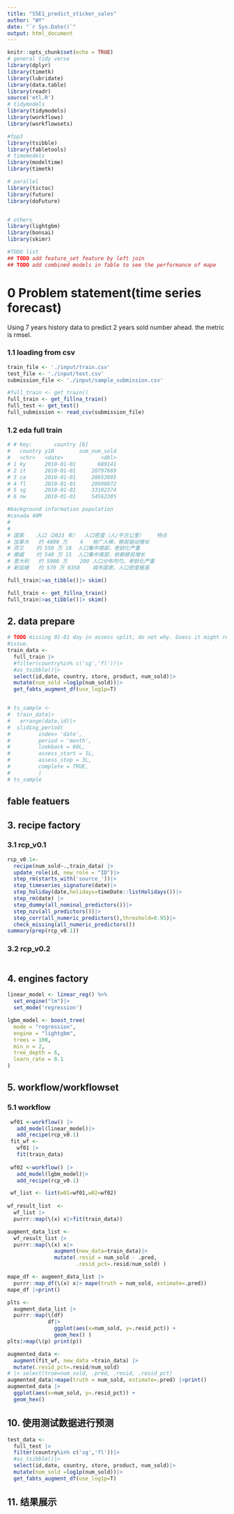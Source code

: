 ---
title: "S5E1_predict_sticker_sales"
author: "WY"
date: "`r Sys.Date()`"
output: html_document
---

```{r setup, include=FALSE}
knitr::opts_chunk$set(echo = TRUE)
# general tidy verse
library(dplyr)
library(timetk)
library(lubridate)
library(data.table)
library(readr)
source('etl.R')
# tidymodels
library(tidymodels)
library(workflows)
library(workflowsets)

#fpp3
library(tsibble)
library(fabletools)
# timemodels
library(modeltime)
library(timetk)

# parallel
library(tictoc)
library(future)
library(doFuture)


# others
library(lightgbm)
library(bonsai)
library(skimr)

```

```{r}
#TODO list
## TODO add feature_set feature by left join 
## TODO add combined models in fable to see the performance of mape

```



# 0 Problem statement(time series forecast)
Using 7 years history data to predict 2 years sold number ahead.
the metric is rmsel.

### 1.1 loading from csv
```{r}
train_file <- './input/train.csv'
test_file <- './input/test.csv'
submission_file <- './input/sample_submission.csv'

#full_train <- get_train()
full_train <- get_fillna_train()
full_test <- get_test()
full_submission <- read_csv(submission_file)
```

### 1.2 eda full train
```{r}
# # Key:       country [6]
#   country y10        sum_num_sold
#   <chr>   <date>            <dbl>
# 1 ky      2010-01-01       689141
# 2 it      2010-01-01     20797669
# 3 ca      2010-01-01     28653095
# 4 fl      2010-01-01     28698872
# 5 sg      2010-01-01     33102374
# 6 nw      2010-01-01     54562305

#background information population
#canada 40M
# 
# 
# 国家	人口（2023 年）	人口密度（人/平方公里）	特点
# 加拿大	约 4000 万	4	地广人稀，移民驱动增长
# 芬兰	约 550 万	18	人口集中南部，老龄化严重
# 挪威	约 540 万	15	人口集中南部，依赖移民增长
# 意大利	约 5900 万	200	人口分布均匀，老龄化严重
# 新加坡	约 570 万	8358	城市国家，人口密度极高

```

```{r}
full_train|>as_tibble()|> skim()

full_train <- get_fillna_train()
full_train|>as_tibble()|> skim()

```

## 2. data prepare
```{r}
# TODO missing 01-01 day in assess split, do not why. Guess it might related to timezone
#issue.
train_data <-
  full_train |>
  #filter(country%in% c('sg','fl'))|>
  #as_tsibble()|>
  select(id,date, country, store, product, num_sold)|>
  mutate(num_sold =log1p(num_sold))|>
  get_fabts_augment_df(use_log1p=T)


# ts_sample <- 
#  train_data|>
#   arrange(date,id)|>
#  sliding_period(
#         index= 'date',
#         period = 'month',
#         lookback = 60L,
#         assess_start = 1L,
#         assess_stop = 3L,
#         complete = TRUE,
#         )
# ts_sample

```
## fable featuers

## 3. recipe factory


### 3.1 rcp_v0.1
```{r}
rcp_v0.1<-
  recipe(num_sold~.,train_data) |>
  update_role(id, new_role = "ID")|>
  step_rm(starts_with('source_'))|>
  step_timeseries_signature(date)|>
  step_holiday(date,holidays=timeDate::listHolidays())|>
  step_rm(date) |>
  step_dummy(all_nominal_predictors())|>
  step_nzv(all_predictors())|>
  step_corr(all_numeric_predictors(),threshold=0.95)|>
  check_missing(all_numeric_predictors())
summary(prep(rcp_v0.1))
```

### 3.2 rcp_v0.2
```{r}

```

## 4. engines factory
```{r}
linear_model <- linear_reg() %>%
  set_engine("lm")|>
  set_mode('regression')

lgbm_model <- boost_tree(
  mode = "regression",
  engine = "lightgbm",
  trees = 100,
  min_n = 2,
  tree_depth = 6,
  learn_rate = 0.1
)
```


## 5. workflow/workflowset

### 5.1 workflow
```{r}
 wf01 <-workflow() |>
   add_model(linear_model)|>
   add_recipe(rcp_v0.1)
 fit_wf <- 
   wf01 |>
   fit(train_data)
 
 wf02 <-workflow() |>
   add_model(lgbm_model)|>
   add_recipe(rcp_v0.1)

 wf_list <- list(w01=wf01,w02=wf02)
 
wf_result_list  <-
  wf_list |>
  purrr::map(\(x) x|>fit(train_data))


```

```{r}
augment_data_list <-
  wf_result_list |>
  purrr::map(\(x) x|>
               augment(new_data=train_data)|>
               mutate(.resid = num_sold - .pred, 
                      .resid_pct=.resid/num_sold) )

mape_df <- augment_data_list |>
  purrr::map_df(\(x) x|> mape(truth = num_sold, estimate=.pred))
mape_df |>print()
```
```{r}
plts <-
  augment_data_list |> 
  purrr::map(\(df) 
             df|>
               ggplot(aes(x=num_sold, y=.resid_pct)) +
               geom_hex() )
plts|>map(\(p) print(p))
```


```{r}
augmented_data <- 
  augment(fit_wf, new_data =train_data) |>
  mutate(.resid_pct=.resid/num_sold)  
# |> select(true=num_sold, .pred, .resid, .resid_pct)
augmented_data|>mape(truth = num_sold, estimate=.pred) |>print()
augmented_data |> 
  ggplot(aes(x=num_sold, y=.resid_pct)) +
  geom_hex()
```

<!-- ### 5.2 workflows -->

<!-- ```{r} -->
<!-- wfs <-workflow_set( -->
<!--     preproc = list(rcp_v0.1), -->
<!--     models = list(linear_model) -->
<!--   ) -->
<!-- ``` -->


<!-- ```{r} -->
<!-- # Detect the number of available cores -->
<!-- library(doParallel) -->
<!-- cores <- parallel::detectCores() -->

<!-- # Register the parallel backend -->
<!-- cl <- makePSOCKcluster(cores-2)  # Use all available cores -->
<!-- registerDoParallel(cl) -->

<!-- # rs_result_01 <- -->
<!-- #   wf01 |> -->
<!-- #   fit_resamples(ts_sample, -->
<!-- #                 metrics = metric_set(mape) ) -->
<!-- #  -->
<!-- # rs_result_02 <- -->
<!-- #   wf02 |> -->
<!-- #   fit_resamples(ts_sample, -->
<!-- #                 metrics = metric_set(mape) ) -->
<!-- #  -->
<!-- #  -->
<!-- # metric_01 <- collect_metrics(rs_result_01) -->
<!-- # metric_02 <- collect_metrics(rs_result_02) -->
<!-- wfs_result <- -->
<!--   wfs |> -->
<!--   workflow_map( -->
<!--     "fit_resamples", -->
<!--     resamples = ts_sample, -->
<!--     metrics = metric_set(rsq,rmse, mape), -->
<!--     seed = 1234, -->

<!--     verbose = TRUE) -->


<!-- stopCluster(cl) -->
<!-- # metric_01 -->
<!-- # metric_02 -->
<!-- wfs_metrics <- collect_metrics(wfs_result) -->
<!-- rank_best <- wfs_result |>  -->
<!--   rank_results(rank_metric = "mape", select_best = TRUE)|> -->
<!--   filter(.metric=='mape')|> -->
<!--   select(rank, .metric, mean, model, wflow_id, .config) -->
<!-- rank_best -->
<!-- ``` -->
<!-- #### extract best and fit -->
<!-- ```{r} -->

<!-- # best_mod_param <- extract_workflow_set_result(wfs_result, rank_best$wflow_id[1]) -->
<!-- best_wf <- extract_workflow(wfs_result, rank_best$wflow_id[1]) -->
<!-- best_mod <-  -->
<!--   best_wf |> -->
<!--   fit(data=train_data) -->

<!-- ``` -->



<!-- ## 6. Modeltime Workflow -->
<!-- We’ll step through the modeltime workflow, which is used to test many different models on the time series and organize the entire process. -->
<!-- ### 6.1 Step 1: Create a Modeltime Table -->
<!-- ```{r} -->
<!-- model_tbl <- modeltime_table( -->
<!--     wf_linear -->
<!-- ) -->

<!-- model_tbl -->
<!-- #> # Modeltime Table -->
<!-- #> # A tibble: 1 × 3 -->
<!-- #>   .model_id .model     .model_desc -->
<!-- #>       <int> <list>     <chr>       -->
<!-- #> 1         1 <workflow> XGBOOST -->
<!-- ``` -->
<!-- ### 6.2 Step 2: Calibrate by ID -->
<!-- Next, we need to calibrate, which calculates the forecast error on our test set. Use modeltime_calibrate() to perform calibration. Note that when we add the id, we are able to track the the out-of-sample residual error by the “id” column. -->
<!-- ```{r} -->
<!-- calib_tbl <- model_tbl %>% -->
<!--     modeltime_calibrate( -->
<!--       new_data = testing(ts_sample),  -->
<!--       #id       = "id" -->
<!--     ) -->

<!-- calib_tbl -->
<!-- ``` -->

<!-- ### 6.3 Step 3: Measure Test Accuracy -->
<!-- Next, we measure the global and local accuracy on the global model. -->

<!-- #### Global Accuracy -->
<!-- The default is modeltime_accuracy(acc_by_id = FALSE), which returns a global model accuracy. -->
<!-- ```{r} -->


<!-- calib_tbl %>%  -->
<!--     modeltime_accuracy(acc_by_id = FALSE) %>%  -->
<!--     table_modeltime_accuracy(.interactive = FALSE) -->

<!-- ``` -->

<!-- #### Local Accuracy -->
<!-- By toggling modeltime_accuracy(acc_by_id = TRUE), we can obtain the local model accuracy. This can be useful for identifying specifically which time series the model does well on (and which it does poorly on). We can then apply model selection logic to select specific global models for specific IDs. -->
<!-- ```{r} -->
<!-- calib_tbl %>%  -->
<!--     modeltime_accuracy(acc_by_id = TRUE) %>%  -->
<!--     table_modeltime_accuracy(.interactive = FALSE) -->
<!-- ``` -->
<!-- ### 6.4 Step 4: Forecast the Test Data -->
<!-- Next, we need to forecast the test dataset. This is useful to evaluate the model using a sampling of the time series within the panel dataset. We use modeltime_forecast(conf_by_id = TRUE) to allow the confidence intervals (prediction intervals) to be calculated by time series identifier. Note, that the modeltime_calibrate() must have been performed with an id specified. -->
<!-- ```{r} -->
<!-- tmp<- calib_tbl %>% -->
<!--     modeltime_forecast( -->
<!--         new_data    = testing(ts_sample), -->
<!--         actual_data = full_train, -->
<!--         #conf_by_id  = TRUE -->
<!--     ) -->
<!-- tmp%>% -->
<!--     group_by(id) %>% -->
<!--     plot_modeltime_forecast( -->
<!--         .facet_ncol  = 3, -->
<!--         .interactive = FALSE -->
<!--     ) -->


<!-- ``` -->

<!-- ### 6.5 Step 5: Refit and Forecast the Future -->
<!-- We see that our global model performs well on this dataset. Now, we will forecast the future. -->

<!-- #### Refit the Models -->
<!-- The refitting step is needed to incorporate the most recent information into our models. We use modeltime_refit() to update the model(s) in our modeltime tables. -->

<!-- ```{r} -->
<!-- refit_tbl <- calib_tbl %>% -->
<!--   modeltime_refit(data = data_tbl) -->

<!-- refit_tbl -->
<!-- #> # Modeltime Table -->
<!-- #> # A tibble: 1 × 5 -->
<!-- #>   .model_id .model     .model_desc .type .calibration_data -->
<!-- #>       <int> <list>     <chr>       <chr> <list>            -->
<!-- #> 1         1 <workflow> XGBOOST     Test  <tibble [84 × 5]> -->

<!-- ``` -->

<!-- #### Future Data -->
<!-- Next, make a future dataset using future_frame() from timetk, which creates future time stamps that extend 52-weeks into the future for each ID in the same panel structure needed for our global forecast model. -->
<!-- ```{r} -->
<!-- future_tbl <- data_tbl %>% -->
<!--   group_by(id) %>% -->
<!--   future_frame(.length_out = 52, .bind_data = FALSE) -->

<!-- future_tbl -->
<!-- #> # A tibble: 364 × 2 -->
<!-- #> # Groups:   id [7] -->
<!-- #>    id    date       -->
<!-- #>    <fct> <date>     -->
<!-- #>  1 1_1   2012-11-02 -->
<!-- #>  2 1_1   2012-11-09 -->
<!-- #>  3 1_1   2012-11-16 -->
<!-- #>  4 1_1   2012-11-23 -->
<!-- #>  5 1_1   2012-11-30 -->
<!-- #>  6 1_1   2012-12-07 -->
<!-- #>  7 1_1   2012-12-14 -->
<!-- #>  8 1_1   2012-12-21 -->
<!-- #>  9 1_1   2012-12-28 -->
<!-- #> 10 1_1   2013-01-04 -->
<!-- #> # ℹ 354 more rows -->
<!-- ``` -->

<!-- #### Future Predictions -->
<!-- Finally, we can forecast the future using our future data. -->
<!-- ```{r} -->

<!-- refit_tbl %>% -->
<!--   modeltime_forecast( -->
<!--     new_data    = future_tbl, -->
<!--     actual_data = data_tbl,  -->
<!--     conf_by_id  = TRUE -->
<!--   ) %>% -->
<!--   group_by(id) %>% -->
<!--   plot_modeltime_forecast( -->
<!--     .interactive = F, -->
<!--     .facet_ncol  = 2 -->
<!--   ) -->

<!-- ``` -->


<!-- ### 6.6 Summary -->
<!-- We’ve now successfully completed a Global Forecast. You may find this challenging, especially if you are not familiar with the Modeltime Workflow, terminology, or tidymodeling in R. If this is the case, we have a solution. Take our high-performance forecasting course. -->


<!-- ## 7. 参数调参和交叉验证 -->
<!-- ```{r} -->
<!-- workflow_results <- workflow_set %>% -->
<!--   workflow_map( -->
<!--     'fit_resamples', -->
<!--     resamples = ts_sample,  # 交叉验证数据 -->
<!--               # 参数网格大小 -->
<!--     metrics = metric_set(mape),     # 使用 MAE 作为评估指标 -->
<!--     verbose = TRUE -->
<!--   ) -->

<!-- ``` -->

<!-- ## 8. 找到最好的workflow -->
<!-- ```{r} -->
<!-- rank_results(workflow_results, rank_metric = "mape")  # 按 MAE 排名 -->
<!-- ``` -->

<!-- ## 9. 用全部训练数据进行最后训练 -->
<!-- ```{r} -->
<!-- best_workflow <- wfs_result%>% -->
<!--   rank_results(rank_metric = "mape") %>% -->
<!--   filter(.metric == "mape") %>% -->
<!--   slice(1) %>% -->
<!--   pull(wflow_id) -->

<!-- best_workflow <- workflow_set %>% -->
<!--   extract_workflow(best_workflow) -->

<!-- ``` -->


## 10. 使用测试数据进行预测
```{r}

test_data <-
  full_test |>
  filter(country%in% c('sg','fl'))|>
  #as_tsibble()|>
  select(id,date, country, store, product, num_sold)|>
  mutate(num_sold =log1p(num_sold))|>
  get_fabts_augment_df(use_log1p=T)
```

## 11. 结果展示
```{r}

```




